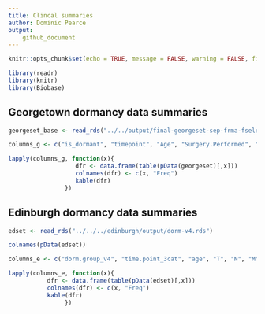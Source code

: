 ```yaml
---
title: Clincal summaries
author: Dominic Pearce
output:
    github_document
---
```


```r
knitr::opts_chunk$set(echo = TRUE, message = FALSE, warning = FALSE, fig.align = 'center')
```

```r
library(readr)
library(knitr)
library(Biobase)
```

## Georgetown dormancy data summaries

```r
georgeset_base <- read_rds("../../output/final-georgeset-sep-frma-fselect-loess-clin-cb.Rds")

columns_g <- c("is_dormant", "timepoint", "Age", "Surgery.Performed", "T", "N", "M", "ER", "Diagnostic.CB.Grade", "HER2.IHC", "HER2.FISH", "Overall.HER2", "No.of.Pos.Nodes", "Chemo", "Radiotherapy", "ET.Drugs", "Any.Recurrence", "Alive.Dead", "is_freshfrozen")

lapply(columns_g, function(x){
                   dfr <- data.frame(table(pData(georgeset)[,x]))
                   colnames(dfr) <- c(x, "Freq")
                   kable(dfr)
                }) 
```

## Edinburgh dormancy data summaries

```r
edset <- read_rds("../../../edinburgh/output/dorm-v4.rds")

colnames(pData(edset))

columns_e <- c("dorm.group_v4", "time.point_3cat", "age", "T", "N", "M", "ER", "Grade", "HER2", "HER2.FISH", "drug.type", "proteomics", "recur.status", "Death")

lapply(columns_e, function(x){
           dfr <- data.frame(table(pData(edset)[,x]))
           colnames(dfr) <- c(x, "Freq")
           kable(dfr)
                })

```
